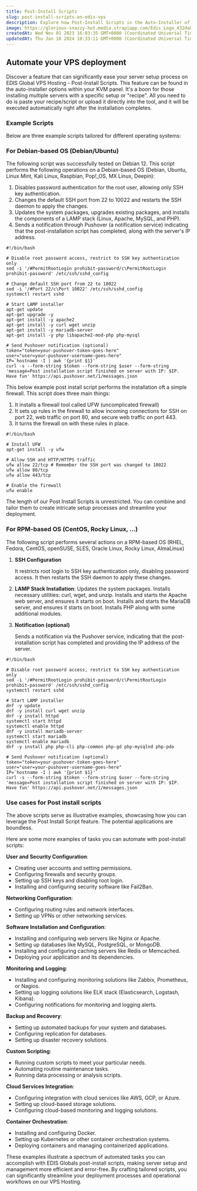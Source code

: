 ```yaml
---
title: Post-Install Scripts
slug: post-install-scripts-on-edis-vps
description: Explore how Post-Install Scripts in the Auto-Installer of EDIS VPS Hosting can streamline your server setup. Paste or upload your script, and it will run automatically post-installation.
image: https://glorious-snazzy-hot.media.strapiapp.com/Edis_Logo_432da83b15.jpg
createdAt: Wed Nov 01 2023 16:03:35 GMT+0000 (Coordinated Universal Time)
updatedAt: Thu Jan 18 2024 10:33:11 GMT+0000 (Coordinated Universal Time)
---
```


## Automate your VPS deployment


Discover a feature that can significantly ease your server setup process on EDIS Global VPS Hosting - Post-Install Scripts. This feature can be found in the auto-installer options within your KVM panel. It's a boon for those installing multiple servers with a specific setup or "recipe". All you need to do is paste your recipe/script or upload it directly into the tool, and it will be executed automatically right after the installation completes.

### Example Scripts

Below are three example scripts tailored for different operating systems:

### **For Debian-based OS (Debian/Ubuntu)**

The following script was successfully tested on Debian 12.&#x20;
This script performs the following operations on a Debian-based OS (Debian, Ubuntu, Linux Mint, Kali Linux, Raspbian, Pop!\_OS, MX Linux, Deepin):&#x20;

1. Disables password authentication for the root user, allowing only SSH key authentication.
2. Changes the default SSH port from 22 to 10022 and restarts the SSH daemon to apply the changes.
3. Updates the system packages, upgrades existing packages, and installs the components of a LAMP stack (Linux, Apache, MySQL, and PHP).
4. Sends a notification through Pushover (a notification service) indicating that the post-installation script has completed, along with the server's IP address.

```shell
#!/bin/bash

# Disable root password access, restrict to SSH key authentication only
sed -i '/#PermitRootLogin prohibit-password/c\PermitRootLogin prohibit-password' /etc/ssh/sshd_config

# Change default SSH port from 22 to 10022
sed -i '/#Port 22/c\Port 10022' /etc/ssh/sshd_config
systemctl restart sshd

# Start LAMP installer
apt-get update
apt-get upgrade -y
apt-get install -y apache2
apt-get install -y curl wget unzip
apt-get install -y mariadb-server
apt-get install -y php libapache2-mod-php php-mysql

# Send Pushover notification (optional)
token="token=your-pushover-token-goes-here"
user="user=your-pushover-username-goes-here"
IP=`hostname -I | awk '{print $1}'`
curl -s --form-string $token --form-string $user --form-string 'message=Post installation script finished on server with IP: $IP. Have fun' https://api.pushover.net/1/messages.json
```

This below example post install script performs the installation oft a simple firewall.
This script does three main things:

1. It installs a firewall tool called UFW (uncomplicated firewall)
2. It sets up rules in the firewall to allow incoming connections for SSH on port 22, web traffic on port 80, and secure web traffic on port 443.
3. It turns the firewall on with these rules in place.


```shell
#!/bin/bash

# Install UFW
apt-get install -y ufw

# Allow SSH and HTTP/HTTPS traffic
ufw allow 22/tcp # Remember the SSH port was changed to 10022
ufw allow 80/tcp
ufw allow 443/tcp

# Enable the firewall
ufw enable

```

The length of our Post Install Scripts is unrestricted. You can combine and tailor them to create intricate setup processes and streamline your deployment.

###

### **For RPM-based OS (CentOS, Rocky Linux, ...)**

The following script performs several actions on a RPM-based OS (RHEL, Fedora, CentOS, openSUSE, SLES, Oracle Linux, Rocky Linux, AlmaLinux)

1. **SSH Configuration**

   It restricts root login to SSH key authentication only, disabling password access. It then restarts the SSH daemon to apply these changes.
2. **LAMP Stack Installation**:
   Updates the system packages.
   Installs necessary utilities: curl, wget, and unzip.
   Installs and starts the Apache web server, and ensures it starts on boot.
   Installs and starts the MariaDB server, and ensures it starts on boot.
   Installs PHP along with some additional modules.
3. **Notification (optional)**

   Sends a notification via the Pushover service, indicating that the post-installation script has completed and providing the IP address of the server.

```shell
#!/bin/bash

# Disable root password access, restrict to SSH key authentication only
sed -i '/#PermitRootLogin prohibit-password/c\PermitRootLogin prohibit-password' /etc/ssh/sshd_config
systemctl restart sshd

# Start LAMP installer
dnf -y update
dnf -y install curl wget unzip
dnf -y install httpd
systemctl start httpd
systemctl enable httpd
dnf -y install mariadb-server
systemctl start mariadb
systemctl enable mariadb
dnf -y install php php-cli php-common php-gd php-mysqlnd php-pdo

# Send Pushover notification (optional)
token="token=your-pushover-token-goes-here"
user="user=your-pushover-username-goes-here"
IP=`hostname -I | awk '{print $1}'`
curl -s --form-string $token --form-string $user --form-string 'message=Post installation script finished on server with IP: $IP. Have fun' https://api.pushover.net/1/messages.json
```



### Use cases for Post install scripts

The above scripts serve as illustrative examples, showcasing how you can leverage the Post Install Script feature. The potential applications are boundless.

Here are some more examples of tasks you can automate with post-install scripts:

**User and Security Configuration**:

- Creating user accounts and setting permissions.
- Configuring firewalls and security groups.
- Setting up SSH keys and disabling root login.
- Installing and configuring security software like Fail2Ban.

**Networking Configuration**:

- Configuring routing rules and network interfaces.
- Setting up VPNs or other networking services.

**Software Installation and Configuration**:

- Installing and configuring web servers like Nginx or Apache.
- Setting up databases like MySQL, PostgreSQL, or MongoDB.
- Installing and configuring caching servers like Redis or Memcached.
- Deploying your application and its dependencies.

**Monitoring and Logging**:

- Installing and configuring monitoring solutions like Zabbix, Prometheus, or Nagios.
- Setting up logging solutions like ELK stack (Elasticsearch, Logstash, Kibana).
- Configuring notifications for monitoring and logging alerts.

**Backup and Recovery**:

- Setting up automated backups for your system and databases.
- Configuring replication for databases.
- Setting up disaster recovery solutions.

**Custom Scripting**:

- Running custom scripts to meet your particular needs.
- Automating routine maintenance tasks.
- Running data processing or analysis scripts.

**Cloud Services Integration**:

- Configuring integration with cloud services like AWS, GCP, or Azure.
- Setting up cloud-based storage solutions.
- Configuring cloud-based monitoring and logging solutions.

**Container Orchestration**:

- Installing and configuring Docker.
- Setting up Kubernetes or other container orchestration systems.
- Deploying containers and managing containerized applications.

These examples illustrate a spectrum of automated tasks you can accomplish with EDIS Globals post-install scripts, making server setup and management more efficient and error-free. By crafting tailored scripts, you can significantly streamline your deployment processes and operational workflows on our VPS Hosting.
